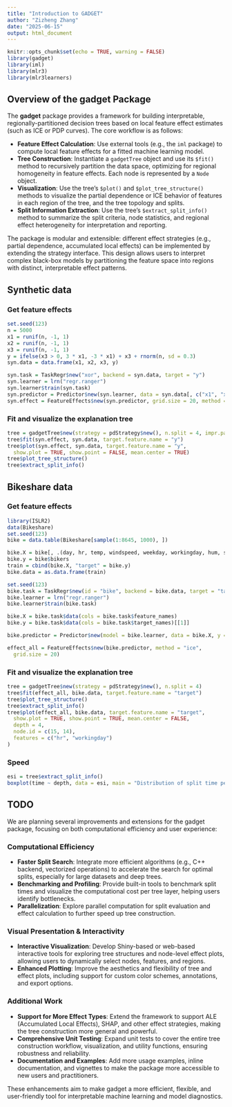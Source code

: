 ```yaml
---
title: "Introduction to GADGET"
author: "Zizheng Zhang"
date: "2025-06-15"
output: html_document
---
```


```r
knitr::opts_chunk$set(echo = TRUE, warning = FALSE)
library(gadget)
library(iml)
library(mlr3)
library(mlr3learners)
```

## Overview of the gadget Package

The **gadget** package provides a framework for building interpretable, regionally-partitioned decision trees based on local feature effect estimates (such as ICE or PDP curves). The core workflow is as follows:

-   **Feature Effect Calculation**: Use external tools (e.g., the `iml` package) to compute local feature effects for a fitted machine learning model.
-   **Tree Construction**: Instantiate a `gadgetTree` object and use its `$fit()` method to recursively partition the data space, optimizing for regional homogeneity in feature effects. Each node is represented by a `Node` object.
-   **Visualization**: Use the tree's `$plot()` and `$plot_tree_structure()` methods to visualize the partial dependence or ICE behavior of features in each region of the tree, and the tree topology and splits.
-   **Split Information Extraction**: Use the tree's `$extract_split_info()` method to summarize the split criteria, node statistics, and regional effect heterogeneity for interpretation and reporting.

The package is modular and extensible: different effect strategies (e.g., partial dependence, accumulated local effects) can be implemented by extending the strategy interface. This design allows users to interpret complex black-box models by partitioning the feature space into regions with distinct, interpretable effect patterns.

## Synthetic data

### Get feature effects 

```r
set.seed(123)
n = 5000
x1 = runif(n, -1, 1)
x2 = runif(n, -1, 1)
x3 = runif(n, -1, 1)
y = ifelse(x3 > 0, 3 * x1, -3 * x1) + x3 + rnorm(n, sd = 0.3)
syn.data = data.frame(x1, x2, x3, y)

syn.task = TaskRegr$new("xor", backend = syn.data, target = "y")
syn.learner = lrn("regr.ranger")
syn.learner$train(syn.task)
syn.predictor = Predictor$new(syn.learner, data = syn.data[, c("x1", "x2", "x3")], y = syn.data$y)
syn.effect = FeatureEffects$new(syn.predictor, grid.size = 20, method = "ice")
```

### Fit and visualize the explanation tree

```r
tree = gadgetTree$new(strategy = pdStrategy$new(), n.split = 4, impr.par = 0.1, min.node.size = 1)
tree$fit(syn.effect, syn.data, target.feature.name = "y")
tree$plot(syn.effect, syn.data, target.feature.name = "y",
  show.plot = TRUE, show.point = FALSE, mean.center = TRUE)
tree$plot_tree_structure()
tree$extract_split_info()
```

## Bikeshare data

### Get feature effects 

```r
library(ISLR2)
data(Bikeshare)
set.seed(123)
bike = data.table(Bikeshare[sample(1:8645, 1000), ])

bike.X = bike[, .(day, hr, temp, windspeed, weekday, workingday, hum, season, mnth, holiday, registered, weathersit, atemp, casual)]
bike.y = bike$bikers
train = cbind(bike.X, "target" = bike.y)
bike.data = as.data.frame(train)

set.seed(123)
bike.task = TaskRegr$new(id = "bike", backend = bike.data, target = "target")
bike.learner = lrn("regr.ranger")
bike.learner$train(bike.task)

bike.X = bike.task$data(cols = bike.task$feature_names)
bike.y = bike.task$data(cols = bike.task$target_names)[[1]]

bike.predictor = Predictor$new(model = bike.learner, data = bike.X, y = bike.y)

effect_all = FeatureEffects$new(bike.predictor, method = "ice",
  grid.size = 20)
```

### Fit and visualize the explanation tree

```r
tree = gadgetTree$new(strategy = pdStrategy$new(), n.split = 4)
tree$fit(effect_all, bike.data, target.feature.name = "target")
tree$plot_tree_structure()
tree$extract_split_info()
tree$plot(effect_all, bike.data, target.feature.name = "target",
  show.plot = TRUE, show.point = TRUE, mean.center = FALSE,
  depth = 4,
  node.id = c(15, 14),
  features = c("hr", "workingday")
)
```

### Speed
```r
esi = tree$extract_split_info()
boxplot(time ~ depth, data = esi, main = "Distribution of split time per depth")
```

## TODO

We are planning several improvements and extensions for the gadget package, focusing on both computational efficiency and user experience:

### Computational Efficiency

-   **Faster Split Search**: Integrate more efficient algorithms (e.g., C++ backend, vectorized operations) to accelerate the search for optimal splits, especially for large datasets and deep trees.
-   **Benchmarking and Profiling**: Provide built-in tools to benchmark split times and visualize the computational cost per tree layer, helping users identify bottlenecks.
-   **Parallelization**: Explore parallel computation for split evaluation and effect calculation to further speed up tree construction.

### Visual Presentation & Interactivity

-   **Interactive Visualization**: Develop Shiny-based or web-based interactive tools for exploring tree structures and node-level effect plots, allowing users to dynamically select nodes, features, and regions.
-   **Enhanced Plotting**: Improve the aesthetics and flexibility of tree and effect plots, including support for custom color schemes, annotations, and export options.

### Additional Work

-   **Support for More Effect Types**: Extend the framework to support ALE (Accumulated Local Effects), SHAP, and other effect strategies, making the tree construction more general and powerful.
-   **Comprehensive Unit Testing**: Expand unit tests to cover the entire tree construction workflow, visualization, and utility functions, ensuring robustness and reliability.
-   **Documentation and Examples**: Add more usage examples, inline documentation, and vignettes to make the package more accessible to new users and practitioners.

These enhancements aim to make gadget a more efficient, flexible, and user-friendly tool for interpretable machine learning and model diagnostics.
